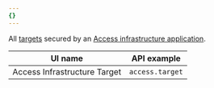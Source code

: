 ```yaml
---
{}
---
```


All [targets](/cloudflare-one/applications/non-http/infrastructure-apps/#1-add-a-target) secured by an [Access infrastructure application](/cloudflare-one/applications/non-http/infrastructure-apps/).

| UI name                      | API example     |
| ---------------------------- | --------------- |
| Access Infrastructure Target | `access.target` |
